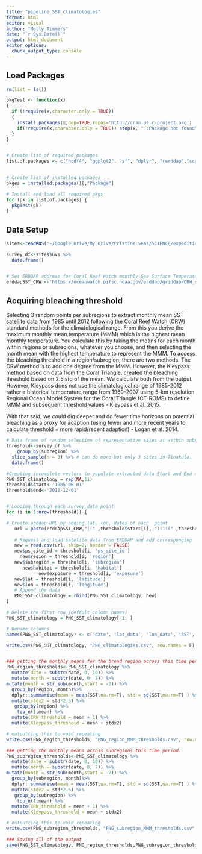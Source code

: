 ```yaml
---
title: "pipeline_SST_climatologies"
format: html
editor: visual
author: "Molly Timmers"
date: "`r Sys.Date()`"
output: html_document
editor_options: 
  chunk_output_type: console
---
```


## Load Packages

```r

rm(list = ls())

pkgTest <- function(x)
{
  if (!require(x,character.only = TRUE))
  {
    install.packages(x,dep=TRUE,repos='http://cran.us.r-project.org')
    if(!require(x,character.only = TRUE)) stop(x, " :Package not found")
  }
}


# Create list of required packages
list.of.packages <- c("ncdf4", "ggplot2", "sf", "dplyr", "rerddap","scales","RColorBrewer", "readxl","tidyverse", "stringr","stringi")
 

# Create list of installed packages
pkges = installed.packages()[,"Package"]

# Install and load all required pkgs
for (pk in list.of.packages) {
  pkgTest(pk)
}

```

## Data Setup

```r

sites<-readRDS("~/Google Drive/My Drive/Pristine Seas/SCIENCE/expeditions/PNG-2024/data/primary/processed/sites.rds")

survey_df<-sites$uvs %>%
  data.frame()


# Set ERDDAP address for Coral Reef Watch monthly Sea Surface Temperature (SST) means
erddapSST_CRW <-'https://oceanwatch.pifsc.noaa.gov/erddap/griddap/CRW_sst_v3_1_monthly.csv?sea_surface_temperature'

```

## Acquiring bleaching threshold

Selecting 3 random points per subregions to extract monthly mean SST satellite data from 1985 until 2012 following the Coral Reef Watch (CRW) standard methods for the climatological range. From this you derive the maximum monthly mean temperature (MMM) which is the highest mean monthly temperature. You calculate this by taking the means for each month within regions or subregions, whatever you choose, and then selecting the month mean with the highest temperature to represent the MMM. To access the bleaching threshold in a region/subregion, there are two methods. The CRW method is to add one degree from the MMM. However, the Kleypass method based on data from the Coral Triangle, created the bleaching threshold based on 2.5 std of the mean. We calculate both from the output. However, Kleypass does not use the climatological range of 1985-2012 rather a historical temperature range from 1960-2007 using 5-km resolution Regional Ocean Model System for the Coral Triangle (CT-ROMS) to define MMM and subsequent threshold values - Kleypass et al. 2015.

With that said, we could dig deeper and do fewer time horizons on potential bleaching as a proxy for adaption (using fewer and more recent years to calculate threshold = more rapid/recent adaption) - Logan et al. 2014.

```r
# Data frame of random selection of representative sites at within subregions
threshold<-survey_df %>%
    group_by(subregion) %>%
  slice_sample(n = 3) %>% # can do more but only 3 sites in Tinakula.
  data.frame()

#Creating incomplete vectors to populate extracted data Start and End dates to extract data based on CRW climatological thresholds
PNG_SST_climatology = rep(NA,11)
threshold$start<-'1985-06-01' 
threshold$end<-'2012-12-01' 


# Looping through each survey data point
for (i in 1:nrow(threshold)) {

# Create erddap URL by adding lat, lon, dates of each  point 
   url = paste(erddapSST_CRW,"[(" ,threshold$start[i], "):1:(" ,threshold$end[i], ")][(" , threshold$latitude[i],  "):1:(" ,threshold$latitude[i], ")][(" ,threshold$longitude[i], "):1:(",threshold$longitude[i], ")]",sep = "")
   
   # Request and load satelite data from ERDDAP and add corresponging
   new = read.csv(url, skip=2, header = FALSE) 
   new$ps_site_id = threshold[i, 'ps_site_id']
     new$region = threshold[i, 'region']
   new$subregion = threshold[i, 'subregion']
      new$habitat = threshold[i, 'habitat']
            new$exposure = threshold[i, 'exposure']
   new$lat = threshold[i, 'latitude']
   new$lon = threshold[i, 'longitude']
   # Append the data
   PNG_SST_climatology = rbind(PNG_SST_climatology, new)   
}

# Delete the first row (default column names)
PNG_SST_climatology = PNG_SST_climatology[-1, ]

# Rename columns
names(PNG_SST_climatology) <- c('date', 'lat_data', 'lon_data', 'SST', 'ps_site_id','region','subregion',  'habitat','exposure', 'lat', 'lon')

write.csv(PNG_SST_climatology, "PNG_climatologies.csv", row.names = F)


### getting the monthly means for the broad region across this time period.
PNG_region_thresholds<-PNG_SST_climatology %>%
  mutate(date = substr(date, 0, 10)) %>% 
  mutate(month = substr(date, 0, 7)) %>% 
mutate(month = str_sub(month,start = -2)) %>%
  group_by(region, month)%>%
  dplyr::summarise(mean = mean(SST,na.rm=T), std = sd(SST,na.rm=T) ) %>% 
  mutate(stdx2 = std*2.5) %>% 
   group_by(region) %>% 
    top_n(1,mean) %>% 
  mutate(CRW_threshold = mean + 1) %>% 
  mutate(Kleypass_threshold = mean + stdx2)

# outputting this to void repeating
write.csv(PNG_region_thresholds, "PNG_region_MMM_thresholds.csv", row.names = F)

### getting the monthly means across subregions this time period.
PNG_subregion_thresholds<-PNG_SST_climatology %>%
  mutate(date = substr(date, 0, 10)) %>% 
  mutate(month = substr(date, 0, 7)) %>% 
mutate(month = str_sub(month,start = -2)) %>%
  group_by(subregion, month)%>%
  dplyr::summarise(mean = mean(SST,na.rm=T), std = sd(SST,na.rm=T) ) %>% 
  mutate(stdx2 = std*2.5) %>% 
   group_by(subregion) %>% 
    top_n(1,mean) %>% 
  mutate(CRW_threshold = mean + 1) %>% 
  mutate(Kleypass_threshold = mean + stdx2) 

# outputting this to void repeating
write.csv(PNG_subregion_thresholds, "PNG_subregion_MMM_thresholds.csv", row.names = F)

### Saving all of the output
save(PNG_SST_climatology, PNG_region_thresholds,PNG_subregion_thresholds, file = "~/Google Drive/My Drive/Pristine Seas/SCIENCE/expeditions/PNG-2024/data/primary/processed/satellite/PNG_satellite_SST.RData")




```
